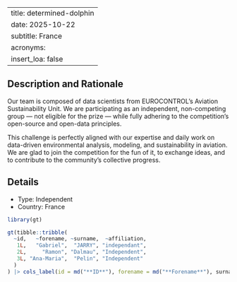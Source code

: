
---
title: determined-dolphin
date: 2025-10-22
subtitle: France
acronyms:
  insert_loa: false
---

## Description and Rationale

Our team is composed of data scientists from EUROCONTROL’s Aviation Sustainability Unit. We are participating as an independent, non-competing group — not eligible for the prize — while fully adhering to the competition’s open-source and open-data principles.
 
This challenge is perfectly aligned with our expertise and daily work on data-driven environmental analysis, modeling, and sustainability in aviation. We are glad to join the competition for the fun of it, to exchange ideas, and to contribute to the community’s collective progress.

## Details

* Type: Independent
* Country: France

```r
library(gt)

gt(tibble::tribble(
  ~id,   ~forename, ~surname,  ~affiliation,
   1L,   "Gabriel",  "JARRY", "independant",
   2L,     "Ramon", "Dalmau", "Independent",
   3L, "Ana-Maria",  "Pelin", "Independent"
  )
) |> cols_label(id = md("**ID**"), forename = md("**Forename**"), surname ~ md("**Surname**"), affiliation ~ md("**Affiliation**"))
```
